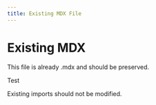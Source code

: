 ```yaml
---
title: Existing MDX File
---
```



# Existing MDX

This file is already .mdx and should be preserved.

<CustomComponent />

<Badge variant='success'>Test</Badge>

Existing imports should not be modified.
